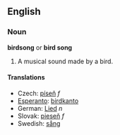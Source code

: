 ==English==
===Noun===
'''birdsong''' or '''bird song'''

#A musical sound made by a bird.

====Translations====

*Czech: [[píseň]] ''f''
*[[Esperanto]]: [[birdkanto]]
*German: [[Lied]] ''n''
*Slovak: [[pieseň#Slovak|pieseň]] ''f''
*Swedish: [[sång]]
